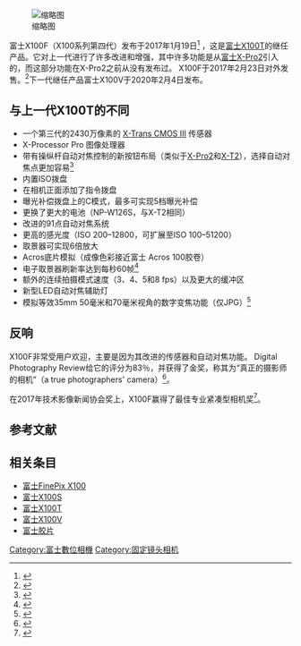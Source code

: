 [[File:Fujifilm_X100F.jpg|缩略图]]


富士X100F（X100系列第四代）发布于2017年1月19日<ref>{{Cite news|url=http://www.fujifilm.com/news/n170119_02.html|title=Premium Compact Digital Camera "FUJIFILM X100F" — X Series' most powerful new addition featuring the latest 24.3 megapixel sensor and processor|newspaper=Fujifilm Global|language=en-US|access-date=2017-01-19|archive-date=2020-11-26|archive-url=https://web.archive.org/web/20201126045929/https://www.fujifilm.com/news/n170119_02.html|dead-url=no}}</ref> ，这是[[富士X100T|富士X100T]]的继任产品。它对上一代进行了许多改进和增强，其中许多功能是从[[富士X-Pro2|富士X-Pro2]]引入的，而这部分功能在X-Pro2之前从没有发布过。 X100F于2017年2月23日对外发售。<ref>{{Cite news|url=http://www.fujirumors.com/fujifilm-x100f-x-t20-x-t2-graphite-xf50mm-final-release-date-press-release/|title=Fujifilm X100F, X-T20, X-T2 Graphite & XF50mm Final Release Date - PRESS RELEASE - Fuji Rumors|date=2017-01-31|newspaper=Fuji Rumors|language=en-US|access-date=2017-01-31|archive-date=2020-12-13|archive-url=https://web.archive.org/web/20201213110343/https://www.fujirumors.com/fujifilm-x100f-x-t20-x-t2-graphite-xf50mm-final-release-date-press-release/|dead-url=no}}</ref>下一代继任产品富士X100V于2020年2月4日发布。

== 与上一代X100T的不同 ==

* 一个第三代的2430万像素的 [[Fujifilm_X-Trans_sensor|X-Trans CMOS III]] 传感器
* X-Processor Pro 图像处理器
* 带有操纵杆自动对焦控制的新按钮布局（类似于[[X-Pro2|X-Pro2]]和[[富士X-T2|X-T2]]），选择自动对焦点更加容易<ref>{{Cite news|url=https://www.theverge.com/circuitbreaker/2017/1/19/14324456/fujifilm-x100f-x-t20-cameras-hands-on-first-look|title=Hands on with Fujifilm’s new X100F and X-T20|last=Seifert|first=Dan|newspaper=The Verge|access-date=2017-01-19|archive-date=2020-12-12|archive-url=https://web.archive.org/web/20201212120312/https://www.theverge.com/circuitbreaker/2017/1/19/14324456/fujifilm-x100f-x-t20-cameras-hands-on-first-look|dead-url=no}}</ref>
* 内置ISO拨盘
* 在相机正面添加了指令拨盘
* 曝光补偿拨盘上的C模式，最多可实现5档曝光补偿
* 更换了更大的电池（NP-W126S，与X-T2相同）
* 改进的91点自动对焦系统
* 更高的感光度（ISO 200–12800，可扩展至ISO 100–51200）
* 取景器可实现6倍放大
* Acros底片模拟（成像色彩接近富士 Acros 100胶卷）
* 电子取景器刷新率达到每秒60帧<ref>{{Cite web|title=Fujifilm X100F - Feature 4 Performance|url=http://www.fujifilm.com/products/digital_cameras/x/fujifilm_x100f/features/page_04.html|date=|last=|first=|publisher=|language=en-US|website=Fujifilm Global|access-date=2017-01-19|archive-date=2019-03-18|archive-url=https://web.archive.org/web/20190318063104/http://www.fujifilm.com/products/digital_cameras/x/fujifilm_x100f/features/page_04.html|dead-url=no}}</ref>
* 额外的连续拍摄模式速度（3、4、5和8 fps）以及更大的缓冲区
* 新型LED自动对焦辅助灯
* 模拟等效35mm 50毫米和70毫米视角的数字变焦功能（仅JPG）<ref>{{Cite web|title=Fujifilm X100F|url=http://www.fujifilm.com/products/digital_cameras/x/fujifilm_x100f/specifications/|date=|last=|first=|publisher=|language=en-US|website=Fujifilm Global|access-date=2017-01-19|archive-date=2019-12-12|archive-url=https://web.archive.org/web/20191212111734/https://www.fujifilm.com/products/digital_cameras/x/fujifilm_x100f/specifications/|dead-url=no}}</ref>

== 反响 ==
X100F非常受用户欢迎，主要是因为其改进的传感器和自动对焦功能。 Digital Photography Review给它的评分为83％，并获得了金奖，称其为“真正的摄影师的相机”（a true photographers' camera）<ref>{{Cite web|title=Fujifilm X100F|url=https://m.dpreview.com/products/fujifilm/compacts/fujifilm_x100f|website=Digital Photography Review|access-date=2020-11-29|archive-date=2019-12-28|archive-url=https://web.archive.org/web/20191228091735/https://m.dpreview.com/products/fujifilm/compacts/fujifilm_x100f|dead-url=no}}</ref>。 

在2017年技术影像新闻协会奖上，X100F赢得了最佳专业紧凑型相机奖<ref>{{Cite web|title=TIPA - TECHNICAL IMAGE PRESS ASSOCIATION - This year's awards|url=http://www.tipa.com/english/XXVII_tipa_awards_2017.html|language=it|website=www.tipa.com|access-date=2017-10-24|archive-date=2020-12-09|archive-url=https://web.archive.org/web/20201209002022/https://www.tipa.com/english/XXVII_tipa_awards_2017.html|dead-url=no}}</ref>。

== 参考文献 ==
<references />{{Portal|摄影}}
== 相关条目 ==

* [[富士FinePix_X100|富士FinePix X100]]
* [[富士X100S|富士X100S]]
* [[富士X100T|富士X100T]]
* [[富士X100V|富士X100V]]
*[[富士胶片|富士胶片]]
{{富士胶片}}
[[Category:富士數位相機|Category:富士數位相機]]
[[Category:固定镜头相机|Category:固定镜头相机]]